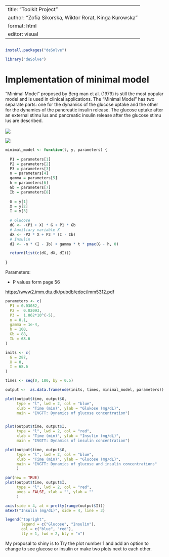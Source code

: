 
---
title: "Toolkit Project"
author: "Zofia Sikorska, Wiktor Rorat, Kinga Kurowska"
format: html
editor: visual
---

## 

```r
install.packages("deSolve")
```

```r
library("deSolve")
```

# Implementation of minimal model

“Minimal Model” proposed by Berg
man et al. (1979) is still the most popular model and is
used in clinical applications. The “Minimal Model” has
two separate parts: one for the dynamics of the glucose
uptake and the other for the dynamics of the pancreatic
insulin release. The glucose uptake after an external stimu
lus and pancreatic insulin release after the glucose stimu
lus are described.\
\
![](images/clipboard-2817776180.png)

![](images/clipboard-2106076716.png)

```r
minimal_model <- function(t, y, parameters) {
  
  P1 = parameters[1]
  P2 = parameters[2]
  P3 = parameters[3]
  n = parameters[4]
  gamma = parameters[5]
  h = parameters[6]
  Gb = parameters[7]
  Ib = parameters[8]
  
  G = y[1]
  X = y[2]
  I = y[3]
  
  # Glucose
  dG <- -(P1 + X) * G + P1 * Gb
  # Auxiliary variable X
  dX <- -P2 * X + P3 * (I - Ib)
  # Insulin
  dI <- -n * (I - Ib) + gamma * t * pmax(G - h, 0)

  return(list(c(dG, dX, dI)))
  
}
```

Parameters:

-   P values form page 56

<https://www2.imm.dtu.dk/pubdb/edoc/imm5312.pdf>

```r

parameters <- c(
  P1 = 0.03082,    
  P2 =  0.02093,    
  P3 =  1.062*10^(-5),    
  n = 0.1,       
  gamma = 1e-4,  
  h = 100,       
  Gb = 88,       
  Ib = 68.6      
)

inits <- c(
  G = 287,
  X = 0,          
  I = 68.6
)
```

```r
times <- seq(0, 180, by = 0.5)

output <-  as.data.frame(ode(inits, times, minimal_model, parameters))

```

```r
plot(output$time, output$G, 
     type = "l", lwd = 2, col = "blue",
     xlab = "Time (min)", ylab = "Glukose (mg/dL)",
     main = "IVGTT: Dynamics of glucose concentration")


plot(output$time, output$I, 
     type = "l", lwd = 2, col = "red",
     xlab = "Time (min)", ylab = "Insulin (mg/dL)",
     main = "IVGTT: Dynamics of insulin concentration")
```

```r

plot(output$time, output$G, 
     type = "l", lwd = 2, col = "blue",
     xlab = "Time (min)", ylab = "Glucose (mg/dL)",
     main = "IVGTT: Dynamics of glucose and insulin concentrations"
     )

par(new = TRUE)
plot(output$time, output$I, 
     type = "l", lwd = 2, col = "red",
     axes = FALSE, xlab = "", ylab = ""
     )

axis(side = 4, at = pretty(range(output$I)))
mtext("Insulin (mg/dL)", side = 4, line = 3)

legend("topright", 
       legend = c("Glucose", "Insulin"),
       col = c("blue", "red"), 
       lty = 1, lwd = 2, bty = "n")
```

My proposal to shiny is to Try the plot number 1 and add an option to change to see glucose or insulin or make two plots next to each other.
